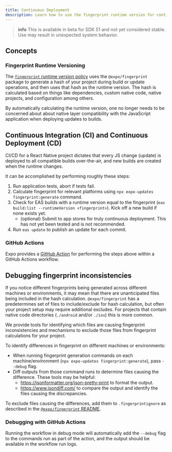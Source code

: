 ```yaml
---
title: Continuous Deployment
description: Learn how to use the fingerprint runtime version for continuous deployment in production and during development.
---
```


> **info** This is available in beta for SDK 51 and not yet considered stable. Use may result in unexpected system behavior.

## Concepts

### Fingerprint Runtime Versioning

The [`fingerprint` runtime version policy](/eas-update/runtime-versions/#fingerprint-runtime-version-policy) uses the `@expo/fingerprint` package to generate a hash of your project during build or update operations, and then uses that hash as the runtime version. The hash is calculated based on things like dependencies, custom native code, native projects, and configuration among others.

By automatically calculating the runtime version, one no longer needs to be concerned about about native layer compatibility with the JavaScript application when deploying updates to builds.

## Continuous Integration (CI) and Continuous Deployment (CD)

CI/CD for a React Native project dictates that every JS change (update) is deployed to all compatible builds over-the-air, and new builds are created when the runtime changes.

It can be accomplished by performing roughly these steps:
1. Run application tests, abort if tests fail.
2. Calculate fingerprint for relevant platforms using `npx expo-updates fingerprint:generate` command.
3. Check for EAS builds with a runtime version equal to the fingerprint (`eas build:list --runtimeVersion <fingerprint>`). Kick off a new build if none exists yet.
    - (optional) Submit to app stores for truly continuous deployment. This has not yet been tested and is not recommended.
4. Run `eas update` to publish an update for each commit.

### GitHub Actions

Expo provides a [GitHub Action](https://github.com/expo/expo-github-action/tree/main/continuous-deploy-fingerprint) for performing the steps above within a GitHub Actions workflow.

## Debugging fingerprint inconsistencies

If you notice different fingerprints being generated across different machines or environments, it may mean that there are unanticipated files being included in the hash calculation. `@expo/fingerprint` has a predetermines set of files to include/exclude for hash calculation, but often your project setup may require additional excludes. For projects that contain native code directories (`./android` and/or `./ios`) this is more common.

We provide tools for identifying which files are causing fingerprint inconsistencies and mechanisms to exclude those files from fingerprint calculations for your project.

To identify differences in fingerprint on different machines or environments:
- When running fingerprint generation commands on each machine/environment (`npx expo-updates fingerprint:generate`), pass `--debug` flag.
- Diff outputs from those command runs to determine files causing the difference. These tools may be helpful:
    - https://jsonformatter.org/json-pretty-print to format the output.
    - https://www.jsondiff.com/ to compare the output and identify the files causing the discrepancies.

To exclude files causing the differences, add them to `.fingerprintignore` as described in the [`@expo/fingerprint` README](https://www.npmjs.com/package/@expo/fingerprint).

### Debugging with GitHub Actions

Running the workflow in debug mode will automatically add the `--debug` flag to the commands run as part of the action, and the output should be available in the workflow run logs.